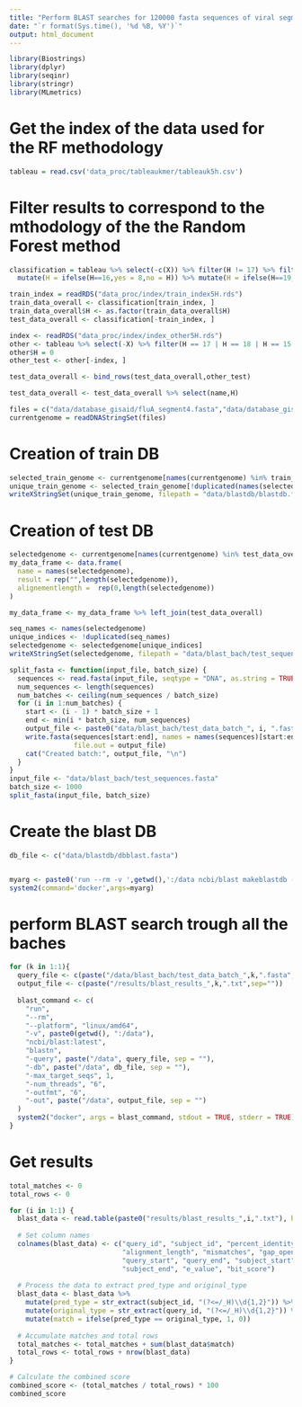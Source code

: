 ```yaml
---
title: "Perform BLAST searches for 120000 fasta sequences of viral segments"
date: "`r format(Sys.time(), '%d %B, %Y')`"
output: html_document
---
```


```r
library(Biostrings)
library(dplyr)
library(seqinr)
library(stringr)
library(MLmetrics)
```

# Get the index of the data used for the RF methodology
```r
tableau = read.csv('data_proc/tableaukmer/tableauk5h.csv')
```

# Filter results to correspond to the mthodology of the the Random Forest method
```r
classification = tableau %>% select(-c(X)) %>% filter(H != 17) %>% filter(H != 18)%>% filter(H != 15)%>% filter(H != 14) %>% filter(H != 8) %>%
  mutate(H = ifelse(H==16,yes = 8,no = H)) %>% mutate(H = ifelse(H==19,yes = 14,no = H)) %>% mutate(H = ifelse(H==20,yes = 15,no = H))

train_index = readRDS("data_proc/index/train_index5H.rds")
train_data_overall <- classification[train_index, ]
train_data_overall$H <- as.factor(train_data_overall$H)
test_data_overall <- classification[-train_index, ]

index <- readRDS("data_proc/index/index_other5H.rds")
other <- tableau %>% select(-X) %>% filter(H == 17 | H == 18 | H == 15 | H == 14 | H == 8) 
other$H = 0
other_test <- other[-index, ]

test_data_overall <- bind_rows(test_data_overall,other_test)

test_data_overall <- test_data_overall %>% select(name,H)

files = c("data/database_gisaid/fluA_segment4.fasta","data/database_gisaid/fluvic_segment4.fasta","data/database_gisaid/fluyam_segment4.fasta")
currentgenome = readDNAStringSet(files)
```

# Creation of train DB
```r
selected_train_genome <- currentgenome[names(currentgenome) %in% train_data_overall$name]
unique_train_genome <- selected_train_genome[!duplicated(names(selected_train_genome))]
writeXStringSet(unique_train_genome, filepath = "data/blastdb/blastdb.fasta")
```

# Creation of test DB
```r
selectedgenome <- currentgenome[names(currentgenome) %in% test_data_overall$name]
my_data_frame <- data.frame(
  name = names(selectedgenome),
  result = rep("",length(selectedgenome)),
  alignementlength =  rep(0,length(selectedgenome))
)

my_data_frame <- my_data_frame %>% left_join(test_data_overall)

seq_names <- names(selectedgenome)
unique_indices <- !duplicated(seq_names)
selectedgenome <- selectedgenome[unique_indices]
writeXStringSet(selectedgenome, filepath = "data/blast_bach/test_sequences.fasta")

split_fasta <- function(input_file, batch_size) {
  sequences <- read.fasta(input_file, seqtype = "DNA", as.string = TRUE)
  num_sequences <- length(sequences)
  num_batches <- ceiling(num_sequences / batch_size)
  for (i in 1:num_batches) {
    start <- (i - 1) * batch_size + 1
    end <- min(i * batch_size, num_sequences)
    output_file <- paste0("data/blast_bach/test_data_batch_", i, ".fasta")
    write.fasta(sequences[start:end], names = names(sequences)[start:end], 
                file.out = output_file)
    cat("Created batch:", output_file, "\n")
  }
}
input_file <- "data/blast_bach/test_sequences.fasta"
batch_size <- 1000
split_fasta(input_file, batch_size)
```

# Create the blast DB
```r
db_file <- c("data/blastdb/dbblast.fasta")


myarg <- paste0('run --rm -v ',getwd(),':/data ncbi/blast makeblastdb -in /data/',db_file,' -dbtype nucl')   
system2(command='docker',args=myarg) 
```


# perform BLAST search trough all the baches
```r
for (k in 1:1){
  query_file <- c(paste("/data/blast_bach/test_data_batch_",k,".fasta",sep=""))
  output_file <- c(paste("/results/blast_results_",k,".txt",sep=""))
  
  blast_command <- c(
    "run", 
    "--rm", 
    "--platform", "linux/amd64",
    "-v", paste0(getwd(), ":/data"), 
    "ncbi/blast:latest", 
    "blastn", 
    "-query", paste("/data", query_file, sep = ""), 
    "-db", paste("/data", db_file, sep = ""), 
    "-max_target_seqs", 1, 
    "-num_threads", "6",
    "-outfmt", "6", 
    "-out", paste("/data", output_file, sep = "")
  )
  system2("docker", args = blast_command, stdout = TRUE, stderr = TRUE)
}
```


# Get results
```r
total_matches <- 0
total_rows <- 0

for (i in 1:1) {
  blast_data <- read.table(paste0("results/blast_results_",i,".txt"), header = FALSE)
  
  # Set column names
  colnames(blast_data) <- c("query_id", "subject_id", "percent_identity", 
                            "alignment_length", "mismatches", "gap_openings", 
                            "query_start", "query_end", "subject_start", 
                            "subject_end", "e_value", "bit_score")
  
  # Process the data to extract pred_type and original_type
  blast_data <- blast_data %>%
    mutate(pred_type = str_extract(subject_id, "(?<=/_H)\\d{1,2}")) %>%
    mutate(original_type = str_extract(query_id, "(?<=/_H)\\d{1,2}")) %>%
    mutate(match = ifelse(pred_type == original_type, 1, 0))
  
  # Accumulate matches and total rows
  total_matches <- total_matches + sum(blast_data$match)
  total_rows <- total_rows + nrow(blast_data)
}

# Calculate the combined score
combined_score <- (total_matches / total_rows) * 100
combined_score
```





